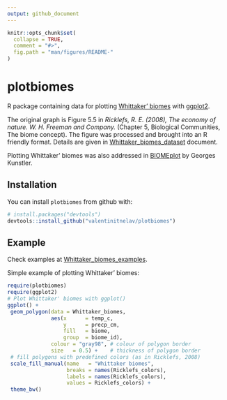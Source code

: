 ```yaml
---
output: github_document
---
```


<!-- README.md is generated from README.Rmd. Please edit that file -->

```r
knitr::opts_chunk$set(
  collapse = TRUE,
  comment = "#>",
  fig.path = "man/figures/README-"
)
```

# plotbiomes

R package containing data for plotting [Whittaker' biomes](https://en.wikipedia.org/wiki/Biome#Whittaker_.281962.2C_1970.2C_1975.29_biome-types) with [ggplot2](https://github.com/tidyverse/ggplot2).

The original graph is Figure 5.5 in *Ricklefs, R. E. (2008), The economy of nature. W. H. Freeman and Company.* (Chapter 5, Biological Communities, The biome concept). The figure was processed and brought into an R friendly format. Details are given in [Whittaker_biomes_dataset](https://rawgit.com/valentinitnelav/plotbiomes/master/html/Whittaker_biomes_dataset.html) document.

Plotting Whittaker' biomes was also addressed in [BIOMEplot](https://github.com/kunstler/BIOMEplot) by Georges Kunstler.

## Installation

You can install `plotbiomes` from github with:

```r
# install.packages("devtools")
devtools::install_github("valentinitnelav/plotbiomes")
```

## Example

Check examples at [Whittaker_biomes_examples](https://rawgit.com/valentinitnelav/plotbiomes/master/html/Whittaker_biomes_examples.html).

Simple example of plotting Whittaker' biomes:

```r
require(plotbiomes)
require(ggplot2)
# Plot Whittaker' biomes with ggplot()
ggplot() +
 geom_polygon(data = Whittaker_biomes,
              aes(x      = temp_c,
                  y      = precp_cm,
                  fill   = biome,
                  group  = biome_id),
              colour = "gray98", # colour of polygon border
              size   = 0.5) +    # thickness of polygon border
 # fill polygons with predefined colors (as in Ricklefs, 2008)
 scale_fill_manual(name   = "Whittaker biomes",
                   breaks = names(Ricklefs_colors),
                   labels = names(Ricklefs_colors),
                   values = Ricklefs_colors) +
 theme_bw()
```
